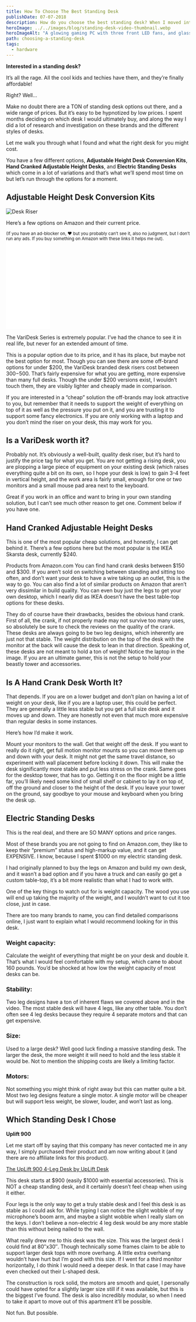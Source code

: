 ```yaml
---
title: How To Choose The Best Standing Desk
publishDate: 07-07-2018
description: How do you choose the best standing desk? When I moved into my apartment I set out to answer this and ended up with a $1000 desk. Here's what I learned.
heroImage: ../../images/blog/standing-desk-video-thumbnail.webp
heroImageAlt: "A glowing gaming PC with three front LED fans, and glass case sits next to an ultra-wide monitor on top of a walnut standing desk. This image was AI generated."
path: choosing-a-standing-desk
tags:
  - hardware
---
```



**Interested in a standing desk?**

It’s all the rage. All the cool kids and techies have them, and they’re finally affordable!

Right? Well…

Make no doubt there are a TON of standing desk options out there, and a wide range of prices. But it’s easy to be hypnotized by low prices. I spent months deciding on which desk I would ultimately buy, and along the way I did a lot of research and investigation on these brands and the different styles of desks.

Let me walk you through what I found and what the right desk for you might cost.

You have a few different options, **Adjustable Height Desk Conversion Kits**, **Hand Cranked Adjustable Height Desks**, and **Electric Standing Desks** which come in a lot of variations and that’s what we’ll spend most time on but let’s run through the options for a moment.

## Adjustable Height Desk Conversion Kits

<Image src={DeskRiser} alt="Desk Riser" />

Here’s a few options on Amazon and their current price.

<sub>
  (If you have an ad-blocker on, ❤ but you probably can’t see it, also no
  judgment, but I don’t run any ads. If you buy something on Amazon with these
  links it helps me out).
</sub>

<iframe
  sandbox="allow-popups allow-scripts allow-modals allow-forms allow-same-origin"
  style="width:120px;height:240px;"
  marginwidth="0"
  marginheight="0"
  scrolling="no"
  frameborder="0"
  src="//ws-na.amazon-adsystem.com/widgets/q?ServiceVersion=20070822&OneJS=1&Operation=GetAdHtml&MarketPlace=US&source=ss&ref=as_ss_li_til&ad_type=product_link&tracking_id=ro0027-20&language=en_US&marketplace=amazon&region=US&placement=B07K217DXS&asins=B07K217DXS&linkId=f08a4477f05b665fa62459177559c731&show_border=true&link_opens_in_new_window=true"
></iframe>

The VariDesk Series is extremely popular. I’ve had the chance to see it in real life, but never for an extended amount of time.

This is a popular option due to its price, and it has its place, but maybe not the best option for most. Though you can see there are some off-brand options for under $200, the VariDesk branded desk risers cost between $300-$500. That’s fairly expensive for what you are getting, more expensive than many full desks. Though the under $200 versions exist, I wouldn’t touch them, they are visibly lighter and cheaply made in comparison.

If you are interested in a “cheap” solution the off-brands may look attractive to you, but remember that it needs to support the weight of everything on top of it as well as the pressure you put on it, and you are trusting it to support some fancy electronics. If you are only working with a laptop and you don’t mind the riser on your desk, this may work for you.

## Is a VariDesk worth it?

Probably not. It’s obviously a well-built, quality desk riser, but it’s hard to justify the price tag for what you get. You are not getting a rising desk, you are plopping a large piece of equipment on your existing desk (which raises everything quite a bit on its own, so I hope your desk is low) to gain 3-4 feet in vertical height, and the work area is fairly small, enough for one or two monitors and a small mouse pad area next to the keyboard.

Great if you work in an office and want to bring in your own standing solution, but I can’t see much other reason to get one. Comment below if you have one.

## Hand Cranked Adjustable Height Desks

This is one of the most popular cheap solutions, and honestly, I can get behind it. There’s a few options here but the most popular is the IKEA Skarsta desk, currently $240.

Products from Amazon.com
You can find hand crank desks between $150 and $300. If you aren’t sold on switching between standing and sitting too often, and don’t want your desk to have a wire taking up an outlet, this is the way to go. You can also find a lot of similar products on Amazon that aren’t very dissimilar in build quality. You can even buy just the legs to get your own desktop, which I nearly did as IKEA doesn’t have the best table-top options for these desks.

They do of course have their drawbacks, besides the obvious hand crank. First of all, the crank, if not properly made may not survive too many uses, so absolutely be sure to check the reviews on the quality of the crank. These desks are always going to be two leg designs, which inherently are just not that stable. The weight distribution on the top of the desk with the monitor at the back will cause the desk to lean in that direction. Speaking of, these desks are not meant to hold a ton of weight! Notice the laptop in the image. If you are an ultimate gamer, this is not the setup to hold your beastly tower and accessories.

## Is A Hand Crank Desk Worth It?

That depends. If you are on a lower budget and don’t plan on having a lot of weight on your desk, like if you are a laptop user, this could be perfect. They are generally a little less stable but you get a full size desk and it moves up and down. They are honestly not even that much more expensive than regular desks in some instances.

Here’s how I’d make it work.

Mount your monitors to the wall. Get that weight off the desk. If you want to really do it right, get full motion monitor mounts so you can move them up and down with your desk. It might not get the same travel distance, so experiment with wall placement before locking it down. This will make the desk significantly more stable and put less stress on the crank. Same goes for the desktop tower, that has to go. Getting it on the floor might be a little far, you’ll likely need some kind of small shelf or cabinet to lay it on top of, off the ground and closer to the height of the desk. If you leave your tower on the ground, say goodbye to your mouse and keyboard when you bring the desk up.

## Electric Standing Desks

This is the real deal, and there are SO MANY options and price ranges.

Most of these brands you are not going to find on Amazon.com, they like to keep their “premium” status and high-markup value, and it can get EXPENSIVE. I know, because I spent $1000 on my electric standing desk.

I had originally planned to buy the legs on Amazon and build my own desk, and it wasn’t a bad option and if you have a truck and can easily go get a custom table-top, it’s a bit more realistic than what I had to work with.

One of the key things to watch out for is weight capacity. The wood you use will end up taking the majority of the weight, and I wouldn’t want to cut it too close, just in case.

There are too many brands to name, you can find detailed comparisons online, I just want to explain what I would recommend looking for in this desk.

### Weight capacity:

Calculate the weight of everything that might be on your desk and double it. That’s what I would feel comfortable with my setup, which came to about 160 pounds. You’d be shocked at how low the weight capacity of most desks can be.

### Stability:

Two leg designs have a ton of inherent flaws we covered above and in the video. The most stable desk will have 4 legs, like any other table. You don’t often see 4 leg desks because they require 4 separate motors and that can get expensive.

### Size:

Used to a large desk? Well good luck finding a massive standing desk. The larger the desk, the more weight it will need to hold and the less stable it would be. Not to mention the shipping costs are likely a limiting factor.

### Motors:

Not something you might think of right away but this can matter quite a bit. Most two leg designs feature a single motor. A single motor will be cheaper but will support less weight, be slower, louder, and won’t last as long.

## Which Standing Desk I Chose

**Uplift 900**

Let me start off by saying that this company has never contacted me in any way, I simply purchased their product and am now writing about it (and there are no affiliate links for this product).

[The UpLift 900 4-Leg Desk by UpLift Desk](https://www.upliftdesk.com/standing-desks/)

This desk starts at $900 (easily $1000 with essential accessories). This is NOT a cheap standing desk, and it certainly doesn’t feel cheap when using it either.

Four legs is the only way to get a truly stable desk and I feel this desk is as stable as I could ask for. While typing I can notice the slight wobble of my microphone’s boom arm, and maybe a slight wobble when I really slam on the keys. I don’t believe a non-electric 4 leg desk would be any more stable than this without being nailed to the wall.

What really drew me to this desk was the size. This was the largest desk I could find at 80″x30″. Though technically some frames claim to be able to support larger desk tops with more overhang. A little extra overhang wouldn’t have hurt but I’m good with this size. If I went for a third monitor horizontally, I do think I would need a deeper desk. In that case I may have even checked out their L-shaped desk.

The construction is rock solid, the motors are smooth and quiet, I personally could have opted for a slightly larger size still if it was available, but this is the biggest I’ve found. The desk is also incredibly modular, so when I need to take it apart to move out of this apartment it’ll be possible.

Not fun. But possible.
